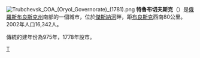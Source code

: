 {{coord|52|32|N|33|46|E|display=title}}
[[File:Trubchevsk_COA_(Oryol_Governorate)_(1781).png|right]]
'''特魯布切夫斯克'''（{{lang-ru|Трубче́вск}}）是[[俄羅斯|俄羅斯]][[布良斯克州|布良斯克州]]南部的一個城市，位於[[傑斯納河|傑斯納河]]畔，距[[布良斯克|布良斯克]]西南80公里。2002年人口16,342人。

傳統的建年份為975年，1778年設市。

{{布良斯克州城市}}

[[Category:布良斯克州城市|Т]]
